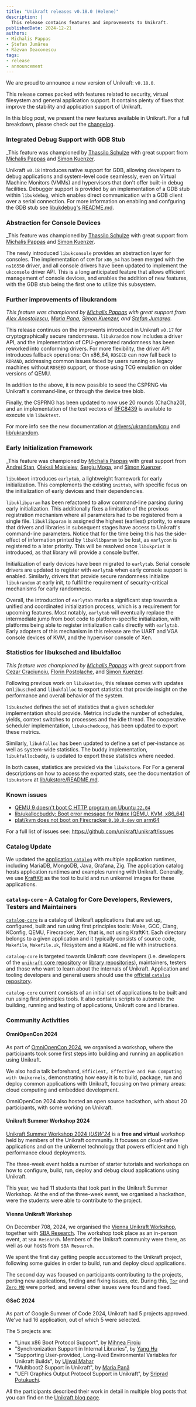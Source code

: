 ```yaml
---
title: "Unikraft releases v0.18.0 (Helene)"
description: |
  This release contains features and improvements to Unikraft.
publishedDate: 2024-12-21
authors:
- Michalis Pappas
- Ștefan Jumărea
- Răzvan Deaconescu
tags:
- release
- announcement
---
```


We are proud to announce a new version of Unikraft: `v0.18.0`.

This release comes packed with features related to security, virtual filesystem and general application support.
It contains plenty of fixes that improve the stability and application support of Unikraft.

In this blog post, we present the new features available in Unikraft.
For a full breakdown, please check out the [changelog](https://github.com/unikraft/unikraft/compare/RELEASE-0.17.0...RELEASE-0.18.0).

### Integrated Debug Support with GDB Stub

_This feature was championed by [Thassilo Schulze](https://github.com/thass0) with great support from [Michalis Pappas](https://github.com/michpappas) and [Simon Kuenzer](https://github.com/skuenzer).

Unikraft `v0.18` introduces native support for GDB, allowing developers to debug applications and system-level code seamlessly, even on Virtual Machine Monitors (VMMs) and hypervisors that don't offer built-in debug facilities.
Debugger support is provided by an implementation of a GDB stub within `libukdebug`, which enables direct communication with a GDB client over a serial connection.
For more information on enabling and confguring the GDB stub see [libukdebug's README.md](https://github.com/unikraft/unikraft/blob/staging/lib/ukdebug/README.md).

### Abstraction for Console Devices

_This feature was championed by [Thassilo Schulze](https://github.com/thass0) with great support from [Michalis Pappas](https://github.com/michpappas) and [Simon Kuenzer](https://github.com/skuenzer).

The newly introduced `libukconsole` provides an abstraction layer for consoles.
The implementation of `COM` for `x86_64` has been merged with the `ns16550` driver, and all console drivers have been updated to implement the `ukconsole` driver API.
This is a long anticipated feature that allows efficient management of console devices, and enables the addition of new features, with the GDB stub being the first one to utilize this subsystem.

### Further improvements of libukrandom

_This feature was championed by [Michalis Pappas](https://github.com/michpappas) with great support from [Alex Apostolescu](https://github.com/Alex-deVis), [Maria Pana](https://github.com/mariapana), [Simon Kuenzer](https://github.com/skuenzer), and [Stefan Jumarea](https://github.com/StefanJum)._

This release continues on the improvents introduced in Unikraft `v0.17` for cryptographically secure randomness.
`libukrandom` now includes a driver API, and the implementation of CPU-generated randomness has been reworked into conforming drivers.
For more flexibility, the driver API introduces fallback operations: On x86_64, `RDSEED` can now fall back to `RDRAND`, addressing common issues faced by users running on legacy machines without `RDSEED` support, or those using TCG emulation on older versions of QEMU.

In addition to the above, it is now possible to seed the CSPRNG via Unikraft's command-line, or through the device tree blob.

Finally, the CSPRNG has been updated to now use 20 rounds (ChaCha20), and an implementation of the test vectors of [RFC8439](https://datatracker.ietf.org/doc/html/rfc8439) is available to execute via `libuktest`.

For more info see the new documentation at [drivers/ukrandom/lcpu](https://github.com/unikraft/unikraft/tree/staging/drivers/ukrandom/lcpu/README.md) and [lib/ukrandom](https://github.com/unikraft/unikraft/tree/staging/lib/ukrandom/README.md).

### Early Initialization Framework

_This feature was championed by [Michalis Pappas](https://github.com/michpappas) with great support from [Andrei Stan](https://github.com/andreistan26),  [Oleksii Moisieiev](https://github.com/oleksiimoisieiev), [Sergiu Moga](https://github.com/mogasergiu), and [Simon Kuenzer](https://github.com/skuenzer).

`libukboot` introduces `earlytab`, a lightweight framework for early initialization.
This complements the existing `inittab`, with specific focus on the initialization of early devices and their dependencies.

`libuklibparam` has been refactored to allow command-line parsing during early initialization.
This additionally fixes a limitation of the previous registration mechanism where all parameters had to be registered from a single file.
`libuklibparam` is assigned the highest (earliest) priority, to ensure that drivers and libraries in subsequent stages have access to Unikraft's command-line parameters.
Notice that for the time being this has the side-effect of information printed by `libuklibparam` to be lost, as `earlycon` is registered to a later priority.
This will be resolved once `libukprint` is introduced, as that library will provide a console buffer.

Initialization of early devices have been migrated to `earlytab`.
Serial console drivers are updated to register with `earlytab` when early console support is enabled.
Similarly, drivers that provide secure randomness initialize `libukrandom` at early init, to fulfil the requirement of security-critical mechanisms for early randomness.

Overall, the introduction of `earlytab` marks a significant step towards a unified and coordinated initialization process, which is a requirement for upcoming features.
Most notably, `earlytab` will eventually replace the intermediate jump from boot code to platform-specific initialization, with platforms being able to register initialization calls directly with `earlytab`.
Early adopters of this mechanism in this release are the UART and VGA console devices of KVM, and the hypervisor console of Xen.

### Statistics for libuksched and libukfalloc

_This feature was championed by [Michalis Pappas](https://github.com/michpappas)_ with great support from [Cezar Craciunoiu](https://github.com/craciunoiuc), [Florin Postolache](https://github.com/flpostolache), and [Simon Kuenzer](https://github.com/skuenzer).

Following previous work on `libuknetdev`, this release comes with updates on`libusched` and `libukfalloc` to export statistics that provide insight on the performance and overall behavior of the system.

`libuksched` defines the set of statistics that a given scheduler implementation should provide.
Metrics include the number of schedules, yields, context switches to processes and the idle thread.
The cooperative scheduler implementation, `libukschedcoop`, has been updated to export these metrics.

Similarly, `libukfalloc` has been updated to define a set of per-instance as well as system-wide statistics.
The buddy implementation, `libukfallocbuddy`, is updated to export these statistics where needed.

In both cases, statistics are provided via the `libukstore`.
For For a general descriptions on how to access the exported stats, see the documentation of `libukstore` at [lib/ukstore/README.md](https://github.com/unikraft/unikraft/blob/staging/lib/ukstore/README.md).

### Known issues

* [QEMU 9 doesn't boot C HTTP program on Ubuntu `22.04`](https://github.com/unikraft/unikraft/issues/1557)
* [lib/ukallocbuddy: Boot error message for Nginx (QEMU, KVM, x86_64)](https://github.com/unikraft/unikraft/issues/1505)
* [plat/kvm does not boot on Firecracker `0.10.0-dev` on arm64](https://github.com/unikraft/unikraft/issues/1488)

For a full list of issues see: https://github.com/unikraft/unikraft/issues

### Catalog Update

We updated the [application `catalog`](https://github.com/unikraft/catalog) with multiple application runtimes, including MariaDB, MongoDB, Java, Grafana, Zig.
The application catalog hosts application runtimes and examples running with Unikraft.
Generally, we use [KraftKit](https://github.com/unikraft/kraftkit) as the tool to build and run unikernel images for these applications.

### `catalog-core` - A Catalog for Core Developers, Reviewers, Testers and Maintainers

[`catalog-core`](https://github.com/unikraft/catalog-core) is a catalog of Unikraft applications that are set up, configured, built and run using first principles tools: Make, GCC, Clang, KConfig, QEMU, Firecracker, Xen; that is, not using KraftKit.
Each directory belongs to a given application and it typically consists of source code, `Makefile`, `Makefile.uk`, filesystem and a `README.md` file with instructions.

`catalog-core` is targeted towards Unikraft core developers (i.e. developers of the [`unikraft` core repository](https://github.com/unikraft/unikraft) or [library repositories](https://github.com/search?q=topic%3Alibrary+org%3Aunikraft&type=Repositories)), maintainers, testers and those who want to learn about the internals of Unikraft.
Application and tooling developers and general users should use the [official `catalog` repository](https://github.com/unikraft/catalog).

`catalog-core` current consists of an initial set of applications to be built and run using first principles tools.
It also contains scripts to automate the building, running and testing of applications, Unikraft core and libraries.

### Community Activities

#### OmniOpenCon 2024

As part of [OmniOpenCon 2024](https://omniopencon.org/), we organised a workshop, where the participants took some first steps into building and running an application using Unikraft.

We also had a talk beforehand, `Efficient, Effective and Fun Computing with Unikernels`, demonstrating how easy it is to build, package, run and deploy common applications with Unikraft, focusing on two primary areas: cloud computing and embedded development.

OmniOpenCon 2024 also hosted an open source hackathon, with about 20 participants, with some working on Unikraft.

#### Unikraft Summer Workshop 2024

[Unikraft Summer Workshop 2024 (_USW'24_](https://unikraft.org/hackathons/usw24) is a **free and virtual** workshop held by members of the Unikraft community.
It focuses on cloud-native applications and on the unikernel technology that powers efficient and high performance cloud deployments.

The three-week event holds a number of starter tutorials and workshops on how to configure, build, run, deploy and debug cloud applications using Unikraft.

This year, we had 11 students that took part in the Unikraft Summer Workshop.
At the end of the three-week event, we organised a hackathon, were the students were able to contribute to the project.

#### Vienna Unikraft Workshop

On December 708, 2024, we organised the [Vienna Unikraft Workshop](https://unikraft.org/hackathons/2024-12-vienna), together with [SBA Research](https://www.sba-research.org/).
The workshop took place as an in-person event, at `SBA Research`.
Members of the Unikraft community were there, as well as our hosts from `SBA Research`.

We spent the first day getting people accustomed to the Unikraft project, following some guides in order to build, run and deploy cloud applications.

The second day was focused on participants contributing to the projects, porting new applications, finding and fixing issues, etc.
During this, [`Tor`](https://github.com/unikraft/catalog/pull/146) and [`Zero MQ`](https://github.com/unikraft/catalog/pull/147) were ported, and several other issues were found and fixed.

#### GSoC 2024

As part of Google Summer of Code 2024, Unikraft had 5 projects approved.
We've had 16 application, out of which 5 were selected.

The 5 projects are:

* "Linux x86 Boot Protocol Support", by [Mihnea Firoiu](https://github.com/Mihnea0Firoiu)
* "Synchronization Support in Internal Libraries", by [Yang Hu](https://github.com/huyang531)
* "Supporting User-provided, Long-lived Environmental Variables for Unikraft Builds", by [Ujjwal Mahar](https://github.com/UjjwalMahar)
* "Multiboot2 Support in Unikraft", by [Maria Pană](https://github.com/mariapana)
* "UEFI Graphics Output Protocol Support in Unikraft", by [Sriprad Potukuchi](https://github.com/procub3r).

All the participants described their work in detail in multiple blog posts that you can find on the [Unikraft blog page](https://unikraft.org/blog).
